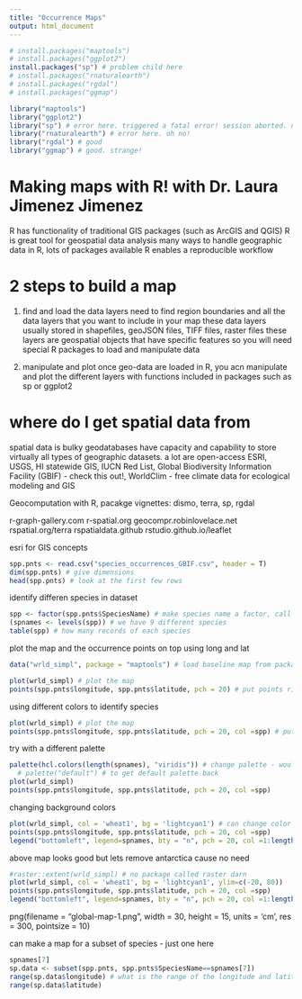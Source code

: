 ```yaml
---
title: "Occurrence Maps"
output: html_document
---
```


```r
# install.packages("maptools")
# install.packages("ggplot2")
install.packages("sp") # problem child here
# install.packages("rnaturalearth")
# install.packages("rgdal")
# install.packages("ggmap")

library("maptools")
library("ggplot2")
library("sp") # error here. triggered a fatal error! session aborted. never seen that before
library("rnaturalearth") # error here. oh no!
library("rgdal") # good
library("ggmap") # good. strange!


```

# Making maps with R! with Dr. Laura Jimenez Jimenez

R has functionality of traditional GIS packages (such as ArcGIS and QGIS)
R is great tool for geospatial data analysis
many ways to handle geographic data in R, lots of packages available
R enables a reproducible workflow

# 2 steps to build a map

1. find and load the data layers
need to find region boundaries and all the data layers that you want to include in your map
these data layers usually stored in shapefiles, geoJSON files, TIFF files, raster files
these layers are geospatial objects that have specific features so you will need special R packages to load and manipulate data

2. manipulate and plot
once geo-data are loaded in R, you acn manipulate and plot the different layers with functions included in packages such as sp or ggplot2

# where do I get spatial data from
spatial data is bulky
geodatabases have capacity and capability to store virtually all types of geographic datasets. a lot are open-access
ESRI, USGS, HI statewide GIS, IUCN Red List, Global Biodiversity Information Facility (GBIF) - check this out!, WorldClim - free climate data for ecological modeling and GIS

Geocomputation with R, pacakge vignettes: dismo, terra, sp, rgdal

r-graph-gallery.com
r-spatial.org
geocompr.robinlovelace.net
rspatial.org/terra
rspatialdata.github
rstudio.github.io/leaflet

esri for GIS concepts

```r
spp.pnts <- read.csv("species_occurrences_GBIF.csv", header = T)
dim(spp.pnts) # give dimensions
head(spp.pnts) # look at the first few rows
```
identify differen species in dataset
```r
spp <- factor(spp.pnts$SpeciesName) # make species name a factor, call it spp
(spnames <- levels(spp)) # we have 9 different species
table(spp) # how many records of each species
```

plot the map and the occurrence points on top using long and lat
```r
data("wrld_simpl", package = "maptools") # load baseline map from package maptools

plot(wrld_simpl) # plot the map
points(spp.pnts$longitude, spp.pnts$latitude, pch = 20) # put points right on map, need to run current chunk as one
```
using different colors to identify species
```r
plot(wrld_simpl) # plot the map
points(spp.pnts$longitude, spp.pnts$latitude, pch = 20, col =spp) # put points right on map, col by spp (species)
```
try with a different palette
```r
palette(hcl.colors(length(spnames), "viridis")) # change palette - would need to change back if want to
  # palette("default") # to get default palette back
plot(wrld_simpl)
points(spp.pnts$longitude, spp.pnts$latitude, pch = 20, col =spp)
```
changing background colors
```r
plot(wrld_simpl, col = 'wheat1', bg = 'lightcyan1') # can change color of background map too
points(spp.pnts$longitude, spp.pnts$latitude, pch = 20, col =spp)
legend("bottomleft", legend=spnames, bty = "n", pch = 20, col =1:length(spnames))
```
above map looks good but lets remove antarctica cause no need

```r
#raster::extent(wrld_simpl) # no package called raster darn
plot(wrld_simpl, col = 'wheat1', bg = 'lightcyan1', ylim=c(-20, 80))
points(spp.pnts$longitude, spp.pnts$latitude, pch = 20, col =spp)
legend("bottomleft", legend=spnames, bty = "n", pch = 20, col =1:length(spnames))
```

png(filename = "global-map-1.png", width = 30, height = 15, units = 'cm', res = 300, pointsize = 10)

can make a map for a subset of species - just one here
```r
spnames[7]
sp.data <- subset(spp.pnts, spp.pnts$SpeciesName==spnames[7])
range(sp.data$longitude) # what is the range of the longitude and latitude? so can zoom the map into these points
range(sp.data$latitude)
```


